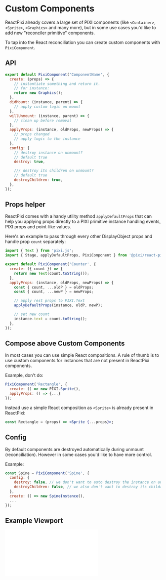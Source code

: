 # Custom Components

ReactPixi already covers a large set of PIXI components (like `<Container>`, `<Sprite>`, `<Graphics>` and many more), but in some use cases you'd like to add new "reconciler primitive" components.

To tap into the React reconciliation you can create custom components with `PixiComponent`.

## API

```jsx
export default PixiComponent('ComponentName', {
  create: (props) => {
    // instantiate something and return it.
    // for instance:
    return new Graphics();
  },
  didMount: (instance, parent) => {
    // apply custom logic on mount
  },
  willUnmount: (instance, parent) => {
    // clean up before removal
  },
  applyProps: (instance, oldProps, newProps) => {
    // props changed
    // apply logic to the instance
  },
  config: {
    // destroy instance on unmount?
    // default true
    destroy: true,

    /// destroy its children on unmount?
    // default true
    destroyChildren: true,
  },
});
```

## Props helper

ReactPixi comes with a handy utility method `applyDefaultProps` that can help you applying props directly to a PIXI
primitive instance handling events, PIXI props and point-like values.

Here's an example to pass through every other DisplayObject props and handle prop `count` separately:

```jsx
import { Text } from 'pixi.js';
import { Stage, applyDefaultProps, PixiComponent } from '@pixi/react-pixi';

export default PixiComponent('Counter', {
  create: ({ count }) => {
    return new Text(count.toString());
  },
  applyProps: (instance, oldProps, newProps) => {
    const { count, ...oldP } = oldProps;
    const { count, ...newP } = newProps;

    // apply rest props to PIXI.Text
    applyDefaultProps(instance, oldP, newP);

    // set new count
    instance.text = count.toString();
  },
});
```

## Compose above Custom Components

In most cases you can use simple React compositions. A rule of thumb is to use custom components for instances that are not present in ReactPixi components.

Example, don't do:

```jsx
PixiComponent('Rectangle', {
  create: () => new PIXI.Sprite(),
  applyProps: () => {...}
});
```

Instead use a simple React composition as `<Sprite>` is already present in ReactPixi:

```jsx
const Rectangle = (props) => <Sprite {...props}>;
```

## Config

By default components are destroyed automatically during unmount (reconciliation).
However in some cases you'd like to have more control.

Example:

```jsx
const Spine = PixiComponent('Spine', {
  config: {
    destroy: false, // we don't want to auto destroy the instance on unmount
    destroyChildren: false, // we also don't want to destroy its children on unmount
  },
  create: () => new SpineInstance(),
  ...
});
```

## Example Viewport

<iframe
  height={650}
  scrolling="no"
  title="Rope"
  src="//codepen.io/inlet/embed/yLVmPWv/?height=500&theme-id=33987&default-tab=result&embed-version=2"
  frameBorder="no"
  allowFullScreen={true}
  style={{ width: '100%' }}
/>

## Example Particle Emitter

<iframe
  height={650}
  scrolling="no"
  title="Rope"
  src="//codepen.io/inlet/embed/feddc8fa71e3b5afc6c3e4eda9cc83df/?height=500&theme-id=33987&default-tab=result&embed-version=2"
  frameBorder="no"
  allowFullScreen={true}
  style={{ width: '100%' }}
/>
